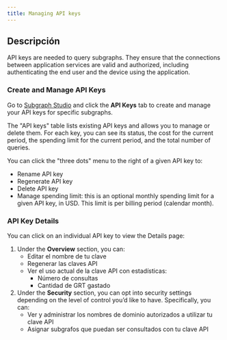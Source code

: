 ```yaml
---
title: Managing API keys
---
```


## Descripción

API keys are needed to query subgraphs. They ensure that the connections between application services are valid and authorized, including authenticating the end user and the device using the application.

### Create and Manage API Keys

Go to [Subgraph Studio](https://thegraph.com/studio/) and click the **API Keys** tab to create and manage your API keys for specific subgraphs.

The "API keys" table lists existing API keys and allows you to manage or delete them. For each key, you can see its status, the cost for the current period, the spending limit for the current period, and the total number of queries.

You can click the "three dots" menu to the right of a given API key to:

- Rename API key
- Regenerate API key
- Delete API key
- Manage spending limit: this is an optional monthly spending limit for a given API key, in USD. This limit is per billing period (calendar month).

### API Key Details

You can click on an individual API key to view the Details page:

1. Under the **Overview** section, you can:
   - Editar el nombre de tu clave
   - Regenerar las claves API
   - Ver el uso actual de la clave API con estadísticas:
     - Número de consultas
     - Cantidad de GRT gastado
2. Under the **Security** section, you can opt into security settings depending on the level of control you’d like to have. Specifically, you can:
   - Ver y administrar los nombres de dominio autorizados a utilizar tu clave API
   - Asignar subgrafos que puedan ser consultados con tu clave API
